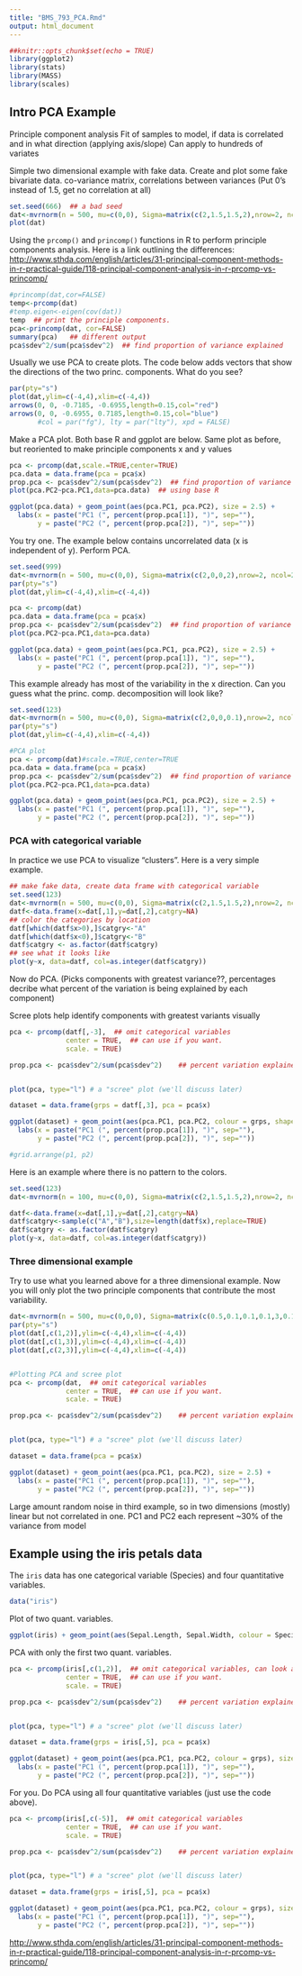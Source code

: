 ```yaml
---
title: "BMS_793_PCA.Rmd"
output: html_document
---
```


```r
##knitr::opts_chunk$set(echo = TRUE)
library(ggplot2)
library(stats)
library(MASS)
library(scales)
```

## Intro PCA Example

Principle component analysis
Fit of samples to model, if data is correlated and in what direction (applying axis/slope)
Can apply to hundreds of variates

Simple two dimensional example with fake data.  Create and plot some fake bivariate data.
co-variance matrix, correlations between variances
(Put 0's instead of 1.5, get no correlation at all)


```r
set.seed(666)  ## a bad seed
dat<-mvrnorm(n = 500, mu=c(0,0), Sigma=matrix(c(2,1.5,1.5,2),nrow=2, ncol=2)) 
plot(dat)
```

Using the `prcomp()` and `princomp()` functions in R to perform principle components analysis.  Here is a link outlining the differences: <http://www.sthda.com/english/articles/31-principal-component-methods-in-r-practical-guide/118-principal-component-analysis-in-r-prcomp-vs-princomp/>

```r
#princomp(dat,cor=FALSE)
temp<-prcomp(dat)
#temp.eigen<-eigen(cov(dat))
temp  ## print the principle components.
pca<-princomp(dat, cor=FALSE)
summary(pca)   ## different output
pca$sdev^2/sum(pca$sdev^2)  ## find proportion of variance explained

```

Usually we use PCA to create plots.  The code below adds vectors that show the directions of the two princ. components.  What do you see?

```r
par(pty="s")
plot(dat,ylim=c(-4,4),xlim=c(-4,4))
arrows(0, 0, -0.7185, -0.6955,length=0.15,col="red")
arrows(0, 0, -0.6955, 0.7185,length=0.15,col="blue")
       #col = par("fg"), lty = par("lty"), xpd = FALSE)


```

Make a PCA plot.  Both base R and ggplot are below. Same plot as before, but reoriented to make principle components x and y values

```r
pca <- prcomp(dat,scale.=TRUE,center=TRUE)
pca.data = data.frame(pca = pca$x)
prop.pca <- pca$sdev^2/sum(pca$sdev^2)  ## find proportion of variance explained
plot(pca.PC2~pca.PC1,data=pca.data)  ## using base R

ggplot(pca.data) + geom_point(aes(pca.PC1, pca.PC2), size = 2.5) +
  labs(x = paste("PC1 (", percent(prop.pca[1]), ")", sep=""),
       y = paste("PC2 (", percent(prop.pca[2]), ")", sep=""))


```


You try one.  The example below contains uncorrelated data (x is independent of y).  Perform PCA.   

```r
set.seed(999)
dat<-mvrnorm(n = 500, mu=c(0,0), Sigma=matrix(c(2,0,0,2),nrow=2, ncol=2)) 
par(pty="s")
plot(dat,ylim=c(-4,4),xlim=c(-4,4))

pca <- prcomp(dat)
pca.data = data.frame(pca = pca$x)
prop.pca <- pca$sdev^2/sum(pca$sdev^2)  ## find proportion of variance explained
plot(pca.PC2~pca.PC1,data=pca.data)

ggplot(pca.data) + geom_point(aes(pca.PC1, pca.PC2), size = 2.5) +
  labs(x = paste("PC1 (", percent(prop.pca[1]), ")", sep=""),
       y = paste("PC2 (", percent(prop.pca[2]), ")", sep=""))

```

This example already has most of the variability in the x direction.  Can you guess what the princ. comp. decomposition will look like?

```r
set.seed(123)
dat<-mvrnorm(n = 500, mu=c(0,0), Sigma=matrix(c(2,0,0,0.1),nrow=2, ncol=2)) 
par(pty="s")
plot(dat,ylim=c(-4,4),xlim=c(-4,4))

#PCA plot
pca <- prcomp(dat)#scale.=TRUE,center=TRUE
pca.data = data.frame(pca = pca$x)
prop.pca <- pca$sdev^2/sum(pca$sdev^2)  ## find proportion of variance explained
plot(pca.PC2~pca.PC1,data=pca.data)

ggplot(pca.data) + geom_point(aes(pca.PC1, pca.PC2), size = 2.5) +
  labs(x = paste("PC1 (", percent(prop.pca[1]), ")", sep=""),
       y = paste("PC2 (", percent(prop.pca[2]), ")", sep=""))

```

### PCA with categorical variable

In practice we use PCA to visualize "clusters".  Here is a very simple example.

```r
## make fake data, create data frame with categorical variable
set.seed(123)
dat<-mvrnorm(n = 500, mu=c(0,0), Sigma=matrix(c(2,1.5,1.5,2),nrow=2, ncol=2)) 
datf<-data.frame(x=dat[,1],y=dat[,2],catgry=NA)
## color the categories by location
datf[which(datf$x>0),]$catgry<-"A"
datf[which(datf$x<0),]$catgry<-"B"
datf$catgry <- as.factor(datf$catgry)
## see what it looks like
plot(y~x, data=datf, col=as.integer(datf$catgry))
```

Now do PCA. (Picks components with greatest variance??, percentages decribe what percent of the variation is being explained by each component)

Scree plots help identify components with greatest variants visually
```r
pca <- prcomp(datf[,-3],  ## omit categorical variables
              center = TRUE,  ## can use if you want.
              scale. = TRUE) 

prop.pca <- pca$sdev^2/sum(pca$sdev^2)    ## percent variation explained


plot(pca, type="l") # a "scree" plot (we'll discuss later)

dataset = data.frame(grps = datf[,3], pca = pca$x)

ggplot(dataset) + geom_point(aes(pca.PC1, pca.PC2, colour = grps, shape = grps), size = 2.5) +
  labs(x = paste("PC1 (", percent(prop.pca[1]), ")", sep=""),
       y = paste("PC2 (", percent(prop.pca[2]), ")", sep=""))

#grid.arrange(p1, p2)
```


Here is an example where there is no pattern to the colors.  

```r
set.seed(123)
dat<-mvrnorm(n = 100, mu=c(0,0), Sigma=matrix(c(2,1.5,1.5,2),nrow=2, ncol=2)) 

datf<-data.frame(x=dat[,1],y=dat[,2],catgry=NA)
datf$catgry<-sample(c("A","B"),size=length(datf$x),replace=TRUE)
datf$catgry <- as.factor(datf$catgry)
plot(y~x, data=datf, col=as.integer(datf$catgry))
```

### Three dimensional example

Try to use what you learned above for a three dimensional example.  Now you will only plot the two principle components that contribute the most variability.


```r
dat<-mvrnorm(n = 500, mu=c(0,0,0), Sigma=matrix(c(0.5,0.1,0.1,0.1,3,0.1,0.1,0.1,5),nrow=3, ncol=3))
par(pty="s")
plot(dat[,c(1,2)],ylim=c(-4,4),xlim=c(-4,4))
plot(dat[,c(1,3)],ylim=c(-4,4),xlim=c(-4,4))
plot(dat[,c(2,3)],ylim=c(-4,4),xlim=c(-4,4))


#Plotting PCA and scree plot
pca <- prcomp(dat,  ## omit categorical variables
              center = TRUE,  ## can use if you want.
              scale. = TRUE) 

prop.pca <- pca$sdev^2/sum(pca$sdev^2)    ## percent variation explained


plot(pca, type="l") # a "scree" plot (we'll discuss later)

dataset = data.frame(pca = pca$x)

ggplot(dataset) + geom_point(aes(pca.PC1, pca.PC2), size = 2.5) +
  labs(x = paste("PC1 (", percent(prop.pca[1]), ")", sep=""),
       y = paste("PC2 (", percent(prop.pca[2]), ")", sep=""))

```
Large amount random noise in third example, so in two dimensions (mostly) linear but not correlated in one.  PC1 and PC2 each represent ~30% of the variance from model

## Example using the iris petals data

The `iris` data has one categorical variable (Species) and four quantitative variables.  
```r
data("iris")
```


Plot of two quant. variables.

```r
ggplot(iris) + geom_point(aes(Sepal.Length, Sepal.Width, colour = Species), size = 2.5)
```

PCA with only the first two quant. variables.

```r
pca <- prcomp(iris[,c(1,2)],  ## omit categorical variables, can look at c(1,3), etc
              center = TRUE,  ## can use if you want.
              scale. = TRUE) 

prop.pca <- pca$sdev^2/sum(pca$sdev^2)    ## percent variation explained


plot(pca, type="l") # a "scree" plot (we'll discuss later)

dataset = data.frame(grps = iris[,5], pca = pca$x)

ggplot(dataset) + geom_point(aes(pca.PC1, pca.PC2, colour = grps), size = 2.5) +
  labs(x = paste("PC1 (", percent(prop.pca[1]), ")", sep=""),
       y = paste("PC2 (", percent(prop.pca[2]), ")", sep=""))

```

For you.  Do PCA using all four quantitative variables (just use the code above).


```r
pca <- prcomp(iris[,c(-5)],  ## omit categorical variables
              center = TRUE,  ## can use if you want.
              scale. = TRUE) 

prop.pca <- pca$sdev^2/sum(pca$sdev^2)    ## percent variation explained


plot(pca, type="l") # a "scree" plot (we'll discuss later)

dataset = data.frame(grps = iris[,5], pca = pca$x)

ggplot(dataset) + geom_point(aes(pca.PC1, pca.PC2, colour = grps), size = 2.5) +
  labs(x = paste("PC1 (", percent(prop.pca[1]), ")", sep=""),
       y = paste("PC2 (", percent(prop.pca[2]), ")", sep=""))


```

<http://www.sthda.com/english/articles/31-principal-component-methods-in-r-practical-guide/118-principal-component-analysis-in-r-prcomp-vs-princomp/>

